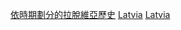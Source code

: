 {{Portal|拉脫維亞}}
{{Commons category|Latvia by century}}

[[Category:依時期劃分的拉脫維亞歷史|]]
[[Category:各世紀各國|Latvia]]
[[Category:各世紀歐洲|Latvia]]